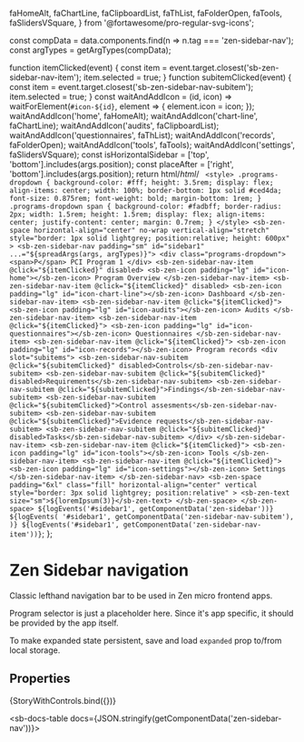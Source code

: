   faHomeAlt,
  faChartLine,
  faClipboardList,
  faThList,
  faFolderOpen,
  faTools,
  faSlidersVSquare,
} from '@fortawesome/pro-regular-svg-icons';

const compData = data.components.find(n => n.tag === 'zen-sidebar-nav');
const argTypes = getArgTypes(compData);

<Meta title="Navigation/Sidebar navigation/Sidebar navigation" component="zen-sidebar-nav" argTypes={argTypes} />

  function itemClicked(event) {
    const item = event.target.closest('sb-zen-sidebar-nav-item');
    item.selected = true;
  }
  function subitemClicked(event) {
    const item = event.target.closest('sb-zen-sidebar-nav-subitem');
    item.selected = true;
  }
  const waitAndAddIcon = (id, icon) =>
    waitForElement(`#icon-${id}`, element => {
      element.icon = icon;
    });
  waitAndAddIcon('home', faHomeAlt);
  waitAndAddIcon('chart-line', faChartLine);
  waitAndAddIcon('audits', faClipboardList);
  waitAndAddIcon('questionnaires', faThList);
  waitAndAddIcon('records', faFolderOpen);
  waitAndAddIcon('tools', faTools);
  waitAndAddIcon('settings', faSlidersVSquare);
  const isHorizontalSidebar = ['top', 'bottom'].includes(args.position);
  const placeAfter = ['right', 'bottom'].includes(args.position);
  return html/*html*/ ` <style>
      .programs-dropdown {
        background-color: #fff;
        height: 3.5rem;
        display: flex;
        align-items: center;
        width: 100%;
        border-bottom: 1px solid #ced4da;
        font-size: 0.875rem;
        font-weight: bold;
        margin-bottom: 1rem;
      }
      .programs-dropdown span {
        background-color: #fadbff;
        border-radius: 2px;
        width: 1.5rem;
        height: 1.5rem;
        display: flex;
        align-items: center;
        justify-content: center;
        margin: 0.7rem;
      }
    </style>
    <sb-zen-space
      horizontal-align="center"
      no-wrap
      vertical-align="stretch"
      style="border: 1px solid lightgrey; position:relative; height: 600px"
    >
      <sb-zen-sidebar-nav padding="sm" id="sidebar1" ...="${spreadArgs(args, argTypes)}">
        <div class="programs-dropdown">
          <span>P</span>
          PCI Program 1
        </div>
        <sb-zen-sidebar-nav-item @click="${itemClicked}" disabled>
          <sb-zen-icon padding="lg" id="icon-home"></sb-zen-icon>
          Program Overview
        </sb-zen-sidebar-nav-item>
        <sb-zen-sidebar-nav-item @click="${itemClicked}" disabled>
          <sb-zen-icon padding="lg" id="icon-chart-line"></sb-zen-icon>
          Dashboard
        </sb-zen-sidebar-nav-item>
        <sb-zen-sidebar-nav-item @click="${itemClicked}">
          <sb-zen-icon padding="lg" id="icon-audits"></sb-zen-icon>
          Audits
        </sb-zen-sidebar-nav-item>
        <sb-zen-sidebar-nav-item @click="${itemClicked}">
          <sb-zen-icon padding="lg" id="icon-questionnaires"></sb-zen-icon>
          Questionnaires
        </sb-zen-sidebar-nav-item>
        <sb-zen-sidebar-nav-item @click="${itemClicked}">
          <sb-zen-icon padding="lg" id="icon-records"></sb-zen-icon>
          Program records
          <div slot="subitems">
            <sb-zen-sidebar-nav-subitem @click="${subitemClicked}" disabled>Controls</sb-zen-sidebar-nav-subitem>
            <sb-zen-sidebar-nav-subitem @click="${subitemClicked}" disabled>Requirements</sb-zen-sidebar-nav-subitem>
            <sb-zen-sidebar-nav-subitem @click="${subitemClicked}">Findings</sb-zen-sidebar-nav-subitem>
            <sb-zen-sidebar-nav-subitem @click="${subitemClicked}">Control assesments</sb-zen-sidebar-nav-subitem>
            <sb-zen-sidebar-nav-subitem @click="${subitemClicked}">Evidence requests</sb-zen-sidebar-nav-subitem>
            <sb-zen-sidebar-nav-subitem @click="${subitemClicked}" disabled>Tasks</sb-zen-sidebar-nav-subitem>
          </div>
        </sb-zen-sidebar-nav-item>
        <sb-zen-sidebar-nav-item @click="${itemClicked}">
          <sb-zen-icon padding="lg" id="icon-tools"></sb-zen-icon>
          Tools
        </sb-zen-sidebar-nav-item>
        <sb-zen-sidebar-nav-item @click="${itemClicked}">
          <sb-zen-icon padding="lg" id="icon-settings"></sb-zen-icon>
          Settings
        </sb-zen-sidebar-nav-item>
      </sb-zen-sidebar-nav>
      <sb-zen-space
        padding="6xl"
        class="fill"
        horizontal-align="center"
        vertical
        style="border: 3px solid lightgrey; position:relative"
      >
        <sb-zen-text size="sm">${loremIpsum(3)}</sb-zen-text>
      </sb-zen-space>
    </sb-zen-space>
    ${logEvents('#sidebar1', getComponentData('zen-sidebar'))} ${logEvents(
      '#sidebar1',
      getComponentData('zen-sidebar-nav-subitem'),
    )} ${logEvents('#sidebar1', getComponentData('zen-sidebar-nav-item'))}`;
};

# Zen Sidebar navigation

Classic lefthand navigation bar to be used in Zen micro frontend apps.

Program selector is just a placeholder here. Since it's app specific,
it should be provided by the app itself.

To make expanded state persistent, save and load `expanded` prop to/from
local storage.

## Properties

<Canvas>
  <Story
    name="default"
    args={{
      ...getDefaultArgs(argTypes),
    }}
  >
    {StoryWithControls.bind({})}
  </Story>
</Canvas>

<ArgsTable story="default" />

<sb-docs-table docs={JSON.stringify(getComponentData('zen-sidebar-nav'))}></sb-docs-table>
